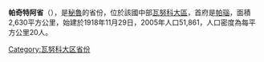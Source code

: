 {{unreferenced|time=2018-04-26T13:47:17+00:00}}
'''帕奇特阿省'''（{{lang-es|Provincia de Pachitea}}），是[[秘魯|秘魯]]的省份，位於該國中部[[瓦努科大區|瓦努科大區]]，首府是[[帕瑙|帕瑙]]，面積2,630平方公里，始建於1918年11月29日，2005年人口51,861，人口密度為每平方公里20人。

{{coord|9.8995|S|75.9565|W|type:adm2nd_source:itwiki|display=title}}

{{秘魯省份|state=collapsed}}
{{秘鲁行政区划小作品}}
[[Category:瓦努科大区省份|Category:瓦努科大区省份]]
